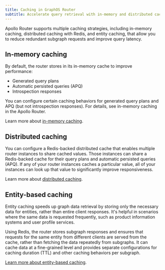 ```yaml
---
title: Caching in GraphOS Router
subtitle: Accelerate query retrieval with in-memory and distributed caching
---
```


Apollo Router supports multiple caching strategies, including in-memory caching, distributed caching with Redis, and entity caching, that allow you to reduce redundant subgraph requests and improve query latency. 

## In-memory caching

By default, the router stores in its in-memory cache to improve performance:

- Generated query plans
- Automatic persisted queries (APQ)
- Introspection responses

You can configure certain caching behaviors for generated query plans and APQ (but not introspection responses). For details, see in-memory caching in the Apollo Router.

Learn more about [in-memory caching](/graphos/routing/performance/caching/in-memory).

## Distributed caching

<EnterpriseFeature />

You can configure a Redis-backed distributed cache that enables multiple router instances to share cached values. Those instances can share a Redis-backed cache for their query plans and automatic persisted queries (APQ). If any of your router instances caches a particular value, all of your instances can look up that value to significantly improve responsiveness.

Learn more about [distributed caching](/graphos/routing/performance/caching/distributed).

## Entity-based caching

<EnterpriseFeature />

Entity caching speeds up graph data retrieval by storing only the necessary data for entities, rather than entire client responses. It's helpful in scenarios where the same data is requested frequently, such as product information systems and user profile services.

Using Redis, the router stores subgraph responses and ensures that requests for the same entity from different clients are served from the cache, rather than fetching the data repeatedly from subgraphs. It can cache data at a fine-grained level and provides separate configurations for caching duration (TTL) and other caching behaviors per subgraph. 

[Learn more about entity-based caching](/graphos/routing/performance/caching/entity).
